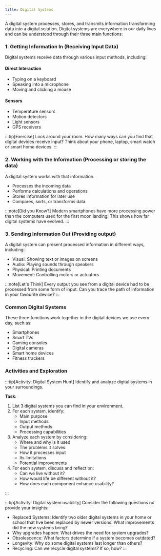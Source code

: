 ```yaml
---
title: Digital Systems
---
```


A digital system processes, stores, and transmits information transforming data into a digital solution. Digital systems are everywhere in our daily lives and can be understood through their three main functions:

### 1. Getting Information In (Receiving Input Data)

Digital systems receive data through various input methods, including:

#### Direct Interaction

- Typing on a keyboard
- Speaking into a microphone
- Moving and clicking a mouse

#### Sensors

- Temperature sensors
- Motion detectors
- Light sensors
- GPS receivers

:::tip[Exercise]
Look around your room. How many ways can you find that digital devices receive input? Think about your phone, laptop, smart watch or smart home devices.
:::

### 2. Working with the Information (Processing or storing the data)

A digital system works with that information:

- Processes the incoming data
- Performs calculations and operations
- Stores information for later use
- Compares, sorts, or transforms data

:::note[Did you Know?]
Modern smartphones have more processing power than the computers used for the first moon landing! This shows how far digital systems have evolved.
:::

### 3. Sending Information Out (Providing output)

A digital system can present processed information in different ways, including:

- Visual: Showing text or images on screens
- Audio: Playing sounds through speakers
- Physical: Printing documents
- Movement: Controlling motors or actuators

:::note[Let's Think]
Every output you see from a digital device had to be processed from some form of input. Can you trace the path of information in your favourite device?
:::

### Common Digital Systems

These three functions work together in the digital devices we use every day, such as:

- Smartphones
- Smart TVs
- Gaming consoles
- Digital cameras
- Smart home devices
- Fitness trackers

### Activities and Exploration

:::tip[Activity: Digital System Hunt]
Identify and analyze digital systems in your surroundings.

**Task:**

1. List 3 digital systems you can find in your environment.
2. For each system, identify:
   - Main purpose
   - Input methods
   - Output methods
   - Processing capabilities
3. Analyze each system by considering:
   - Where and why is it used
   - The problems it solves
   - How it processes input
   - Its limitations
   - Potential improvements
4. For each system, discuss and reflect on:
   - Can we live without it?
   - How would life be different without it?
   - How does each component enhance usability?

:::

:::tip[Activity: Digital system usability]
Consider the following questions nd provide your insights:

- Replaced Systems: Identify two older digital systems in your home or school that hve been replaced by newer versions. What improvements did the new systems bring? 
- Why upgrades happen: What drives the need for system upgrades?
- Obsolescence: What factors determine if a system becomes outdated?
- Longevity: Why do some digital systems last longer than others?
- Recycling: Can we recycle digital systems? If so, how?
  :::

